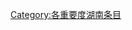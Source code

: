 {{empty category}}
{{catmore1|[[Wikipedia:湖南专题|Wikipedia:湖南专题]]}}
{{Articles by Importance|topic=湖南|project=湖南}}
[[Category:各重要度湖南条目|Category:各重要度湖南条目]]
